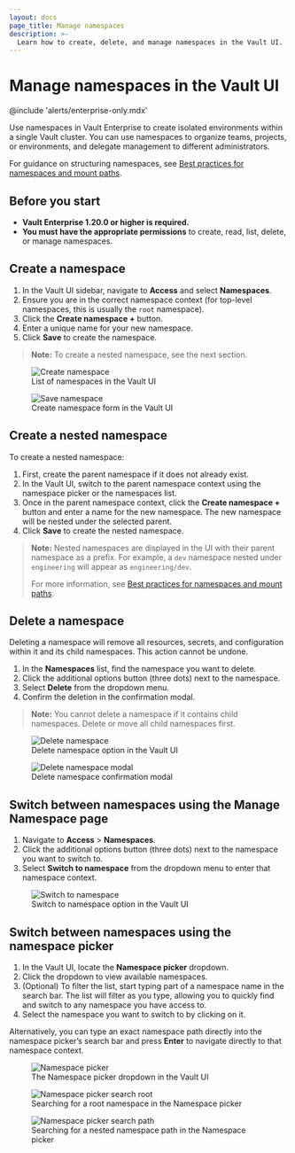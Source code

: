 ```yaml
---
layout: docs
page_title: Manage namespaces
description: >-
  Learn how to create, delete, and manage namespaces in the Vault UI.
---
```


# Manage namespaces in the Vault UI

@include 'alerts/enterprise-only.mdx'

Use namespaces in Vault Enterprise to create isolated environments within a
single Vault cluster. You can use namespaces to organize teams, projects, or
environments, and delegate management to different administrators.

<Tip title="Best practices for namespaces">

For guidance on structuring namespaces, see [Best practices for namespaces and mount paths](/vault/docs/enterprise/namespaces/namespace-structure).

</Tip>

## Before you start

- **Vault Enterprise 1.20.0 or higher is required.**
- **You must have the appropriate permissions** to create, read, list, delete, or manage namespaces.

## Create a namespace

1. In the Vault UI sidebar, navigate to **Access** and select **Namespaces**.
2. Ensure you are in the correct namespace context (for top-level namespaces, this is usually the `root` namespace).
3. Click the **Create namespace +** button.
4. Enter a unique name for your new namespace.
5. Click **Save** to create the namespace.

> **Note:** To create a nested namespace, see the next section.

<figure>
  <img src="/img/create-namespace.png" alt="Create namespace" />
  <figcaption>List of namespaces in the Vault UI</figcaption>
</figure>
<figure>
  <img src="/img/save-namespace.png" alt="Save namespace" />
  <figcaption>Create namespace form in the Vault UI</figcaption>
</figure>

## Create a nested namespace

To create a nested namespace:

1. First, create the parent namespace if it does not already exist.
2. In the Vault UI, switch to the parent namespace context using the namespace picker or the namespaces list.
3. Once in the parent namespace context, click the **Create namespace +** button and enter a name for the new namespace. The new namespace will be nested under the selected parent.
4. Click **Save** to create the nested namespace.

> **Note:** Nested namespaces are displayed in the UI with their parent namespace as a prefix. For example, a `dev` namespace nested under `engineering` will appear as `engineering/dev`.
>
> For more information, see [Best practices for namespaces and mount paths](/vault/docs/enterprise/namespaces/namespace-structure).

## Delete a namespace

<Warning title="Namespace deletion is permanent">
  Deleting a namespace will remove all resources, secrets, and configuration within it and its child namespaces. This action cannot be undone.
</Warning>

1. In the **Namespaces** list, find the namespace you want to delete.
2. Click the additional options button (three dots) next to the namespace.
3. Select **Delete** from the dropdown menu.
4. Confirm the deletion in the confirmation modal.

> **Note:** You cannot delete a namespace if it contains child namespaces. Delete or move all child namespaces first.

<figure>
  <img src="/img/delete-namespace.png" alt="Delete namespace" />
  <figcaption>Delete namespace option in the Vault UI</figcaption>
</figure>
<figure>
  <img src="/img/delete-namespace-modal.png" alt="Delete namespace modal" />
  <figcaption>Delete namespace confirmation modal</figcaption>
</figure>

## Switch between namespaces using the Manage Namespace page

1. Navigate to **Access** > **Namespaces**.
2. Click the additional options button (three dots) next to the namespace you want to switch to.
3. Select **Switch to namespace** from the dropdown menu to enter that namespace context.

<figure>
  <img src="/img/switch-to-namespace.png" alt="Switch to namespace" />
  <figcaption>Switch to namespace option in the Vault UI</figcaption>
</figure>

## Switch between namespaces using the namespace picker

1. In the Vault UI, locate the **Namespace picker** dropdown.
2. Click the dropdown to view available namespaces.
3. (Optional) To filter the list, start typing part of a namespace name in the search bar. The list will filter as you type, allowing you to quickly find and switch to any namespace you have access to.
4. Select the namespace you want to switch to by clicking on it.

Alternatively, you can type an exact namespace path directly into the namespace picker’s search bar and press **Enter** to navigate directly to that namespace context.

<figure>
  <img src="/img/namespace-picker.png" alt="Namespace picker" />
  <figcaption>The Namespace picker dropdown in the Vault UI</figcaption>
</figure>
<figure>
  <img src="/img/namespace-picker-root-search.png" alt="Namespace picker search root" />
  <figcaption>Searching for a root namespace in the Namespace picker</figcaption>
</figure>
<figure>
  <img src="/img/namespace-picker-path-search.png" alt="Namespace picker search path" />
  <figcaption>Searching for a nested namespace path in the Namespace picker</figcaption>
</figure>